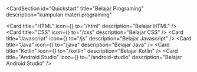 <CardSection
  id="Quickstart"
  title="Belajar Programing"
  description="kumpulan materi programing"
>
  <Card
    title="HTML"
    icon={<img src="/svg/icon-materi/icon-html.svg" alt="" />}
    to="/html"
    description="Belajar HTML"
  />
  <Card
    title="CSS"
    icon={<img src="/svg/icon-materi/icon-css.svg" alt="" />}
    to="/css"
    description="Belajar CSS"
  />
  <Card
    title="Javascript"
    icon={<img src="/svg/icon-materi/icon-js.svg" alt="" />}
    to="/js"
    description="Belajar Javascript"
  />
  <Card
    title="Java"
    icon={<img src="/svg/icon-materi/icon-java.svg" alt="" />}
    to="/java"
    description="Belajar Java"
  />
  <Card
    title="Kotlin"
    icon={<img src="/svg/icon-materi/icon-kotlin.svg" alt="" />}
    to="/kotlin"
    description="Belajar Kotlin"
  />
  <Card
    title="Android Studio"
    icon={<img src="/svg/icon-materi/icon-android.svg" alt="" />}
    to="/android-studio"
    description="Belajar Android Studio"
  />
</CardSection>

